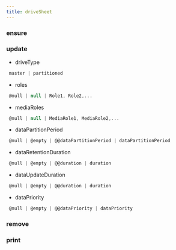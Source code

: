 ```yaml
---
title: driveSheet
---
```


### ensure


### update

- driveType
```js 
 master | partitioned
```
- roles
```js 
 @null | null | Role1, Role2,...
```
- mediaRoles
```js 
 @null | null | MediaRole1, MediaRole2,...
```
- dataPartitionPeriod
```js 
 @null | @empty | @@dataPartitionPeriod | dataPartitionPeriod
```
- dataRetentionDuration
```js 
 @null | @empty | @@duration | duration
```
- dataUpdateDuration
```js 
 @null | @empty | @@duration | duration
```
- dataPriority
```js 
 @null | @empty | @@dataPriority | dataPriority
```

### remove


### print


